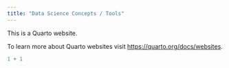 ```yaml
---
title: "Data Science Concepts / Tools"
---
```


This is a Quarto website.

To learn more about Quarto websites visit <https://quarto.org/docs/websites>.

```r
1 + 1
```
